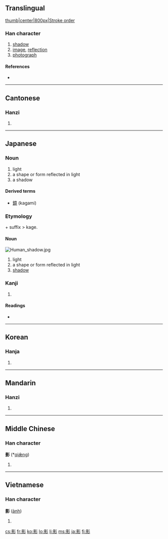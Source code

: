 ==Translingual==
[[image:影-bw.png|thumb|center|800px|Stroke order]]

===Han character===
{{Han char|rn=59|rad=彡|as=12|sn=15|four=6292<sub>2</sub>|canj=日火竹竹竹 (AFHHH)|ids=⿰[[景]][[彡]]}}

# [[shadow]]
# [[image]], [[reflection]]
# [[photograph]]

====References====
* {{Han ref|kx=0364.190|dkj=10019|dj=0684.050|hdz=20857.040|uh=5F71|ud=24433|bh=BC76|bd=48246}}

----

==Cantonese==

===Hanzi===
{{yue-hanzi|jyut=|y=ying2}}

# {{defn|Cantonese}}

----

==Japanese==

===Noun===
{{ja-noun|k|hira=かが|rom=kaga}}

# light
# a shape or form reflected in light
# a shadow

====Derived terms====
* [[鏡]] (kagami)

===Etymology===

{{term|影|kaga}} + suffix {{term|い|i}} > kage.

====Noun====
{{rfc-level|Noun at L4+ not in L3 Ety section|lang=ja}}
[[Image:Human_shadow.jpg|thumb|right]]
{{ja-noun|k|hira=かげ|rom=kage}}

# light
# a shape or form reflected in light
# [[shadow]]

===Kanji===
{{ja-kanji|grade=c|rs=彡12}}

# {{defn|Japanese}}

====Readings====
* {{ja-readings|on=[[えい]] (ei), [[よう]] (yō)|kun=[[かげ]] (kage)}}

----

==Korean==

===Hanja===
{{ko-hanja|hangeul=영|eumhun=|rv=yeong|mr=yŏng|y=yeng}}

# {{defn|Korean}}

----

==Mandarin==

===Hanzi===
{{cmn-hanzi|pin=[[yǐng]] ([[ying3]])|wg=ying<sup>3</sup>}}

# {{defn|Mandarin}}

----

==Middle Chinese==

===Han character===
'''影''' (*[[qiæ̌ng]])<!--note: asterisk indicates that this character appears in the Tang Dynasty corpus of literature more than four times-->

# {{defn|Middle Chinese}}

----

==Vietnamese==

===Han character===
'''影''' ([[ảnh]])

# {{defn|Vietnamese}}

[[cs:影]]
[[fr:影]]
[[ko:影]]
[[lo:影]]
[[li:影]]
[[ms:影]]
[[ja:影]]
[[fi:影]]